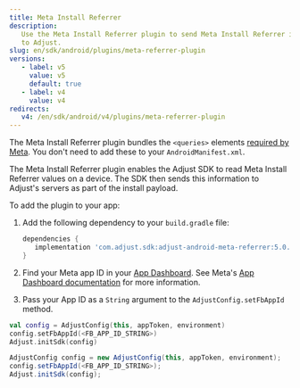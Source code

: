 ```yaml
---
title: Meta Install Referrer
description:
   Use the Meta Install Referrer plugin to send Meta Install Referrer information
   to Adjust.
slug: en/sdk/android/plugins/meta-referrer-plugin
versions:
   - label: v5
     value: v5
     default: true
   - label: v4
     value: v4
redirects:
   v4: /en/sdk/android/v4/plugins/meta-referrer-plugin
---
```


<Callout type="note">

The Meta Install Referrer plugin bundles the `<queries>` elements [required by Meta](https://developers.facebook.com/docs/app-ads/meta-install-referrer#step-1--add-the-meta-apps). You don't need to add these to your `AndroidManifest.xml`.

</Callout>

The Meta Install Referrer plugin enables the Adjust SDK to read Meta Install Referrer values on a device. The SDK then sends this information to Adjust's servers as part of the install payload.

To add the plugin to your app:

1. Add the following dependency to your `build.gradle` file:

   <CodeBlock title="build.gradle">

   ```groovy
   dependencies {
      implementation 'com.adjust.sdk:adjust-android-meta-referrer:5.0.0'
   }
   ```

   </CodeBlock>

2. Find your Meta app ID in your [App Dashboard](https://developers.facebook.com/apps). See Meta's [App Dashboard documentation](https://developers.facebook.com/docs/development/create-an-app/app-dashboard) for more information.
3. Pass your App ID as a `String` argument to the `AdjustConfig.setFbAppId` method.

<Tabs>
<Tab title="Kotlin">

<CodeBlock highlight="{range: 2}">

```kotlin
val config = AdjustConfig(this, appToken, environment)
config.setFbAppId(<FB_APP_ID_STRING>)
Adjust.initSdk(config)
```

</CodeBlock>

</Tab>
<Tab title="Java">

<CodeBlock highlight="{range: 2}">

```java
AdjustConfig config = new AdjustConfig(this, appToken, environment);
config.setFbAppId(<FB_APP_ID_STRING>);
Adjust.initSdk(config);
```

</CodeBlock>

</Tab>
</Tabs>
